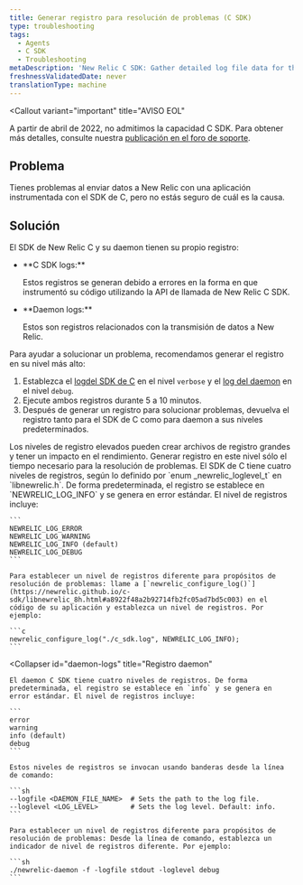 ```yaml
---
title: Generar registro para resolución de problemas (C SDK)
type: troubleshooting
tags:
  - Agents
  - C SDK
  - Troubleshooting
metaDescription: 'New Relic C SDK: Gather detailed log file data for the SDK and daemon to diagnose problems, then return logs to their default levels.'
freshnessValidatedDate: never
translationType: machine
---
```


<Callout
  variant="important"
  title="AVISO EOL"
>
  A partir de abril de 2022, no admitimos la capacidad C SDK. Para obtener más detalles, consulte nuestra [publicación en el foro de soporte](https://discuss.newrelic.com/t/q1-bulk-eol-announcement-fy23/181744).
</Callout>

## Problema

Tienes problemas al enviar datos a New Relic con una aplicación instrumentada con el SDK de C, pero no estás seguro de cuál es la causa.

## Solución

El SDK de New Relic C y su daemon tienen su propio registro:

* <DNT>
    **C SDK logs:**
  </DNT>

  Estos registros se generan debido a errores en la forma en que instrumentó su código utilizando la API de llamada de New Relic C SDK.

* <DNT>
    **Daemon logs:**
  </DNT>

  Estos son registros relacionados con la transmisión de datos a New Relic.

Para ayudar a solucionar un problema, recomendamos generar el registro en su nivel más alto:

1. Establezca el [logdel SDK de C](#c-sdk-logs) en el nivel `verbose` y el [log del daemon](#daemon-logs) en el nivel `debug`.
2. Ejecute ambos registros durante 5 a 10 minutos.
3. Después de generar un registro para solucionar problemas, devuelva el registro tanto para el SDK de C como para daemon a sus niveles predeterminados.

<Callout variant="caution">
  Los niveles de registro elevados pueden crear archivos de registro grandes y tener un impacto en el rendimiento. Generar registro en este nivel sólo el tiempo necesario para la resolución de problemas.
</Callout>

<CollapserGroup>
  <Collapser
    id="c-sdk-logs"
    title="Registro del SDK de C"
  >
    El SDK de C tiene cuatro niveles de registros, según lo definido por `enum _newrelic_loglevel_t` en `libnewrelic.h`. De forma predeterminada, el registro se establece en `NEWRELIC_LOG_INFO` y se genera en error estándar. El nivel de registros incluye:

    ```
    NEWRELIC_LOG_ERROR
    NEWRELIC_LOG_WARNING
    NEWRELIC_LOG_INFO (default)
    NEWRELIC_LOG_DEBUG
    ```

    Para establecer un nivel de registros diferente para propósitos de resolución de problemas: llame a [`newrelic_configure_log()`](https://newrelic.github.io/c-sdk/libnewrelic_8h.html#a8922f48a2b92714fb2fc05ad7bd5c003) en el código de su aplicación y establezca un nivel de registros. Por ejemplo:

    ```c
    newrelic_configure_log("./c_sdk.log", NEWRELIC_LOG_INFO);
    ```
  </Collapser>

  <Collapser
    id="daemon-logs"
    title="Registro daemon"
  >
    El daemon C SDK tiene cuatro niveles de registros. De forma predeterminada, el registro se establece en `info` y se genera en error estándar. El nivel de registros incluye:

    ```
    error
    warning
    info (default)
    debug
    ```

    Estos niveles de registros se invocan usando banderas desde la línea de comando:

    ```sh
    --logfile <DAEMON_FILE_NAME>  # Sets the path to the log file.
    --loglevel <LOG_LEVEL>        # Sets the log level. Default: info.
    ```

    Para establecer un nivel de registros diferente para propósitos de resolución de problemas: Desde la línea de comando, establezca un indicador de nivel de registros diferente. Por ejemplo:

    ```sh
    ./newrelic-daemon -f -logfile stdout -loglevel debug
    ```
  </Collapser>
</CollapserGroup>
